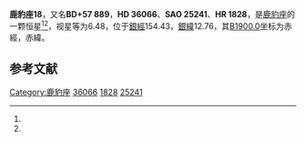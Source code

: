 {{Starbox begin
| name = 鹿豹座18
}}
{{Starbox observe
| epoch = [[J2000.0|J2000.0]]
| constell = [[鹿豹座|鹿豹座]]<ref name=SIMBAD>{{cite web
 | url=http://simbad.u-strasbg.fr/simbad/sim-id?Ident=HR+1828
 | title =Pulsating variable Star
 | publisher=Centre de Données astronomiques de Strasbourg
 | work=SIMBAD
 | accessdate=2012-07-13}}</ref><ref name=DATA>{{cite web
 | url=http://vizier.u-strasbg.fr/viz-bin/VizieR-5?-out.add=.&-source=5050&-corr=PK=HR&-out.max=9999&HR=1828
 | title =VizieR Detailed Page
 | accessdate=2012-07-13}}</ref>
| 星官 = 
| ra = {{RA|5|32|33.8}}<ref name=SIMBAD /><ref name=DATA />
| dec = {{DEC|+57|13|16}}<ref name=SIMBAD /><ref name=DATA />
| appmag_v = 6.48<ref name=SIMBAD /><ref name=DATA />
}}
{{Starbox character
| class = F8V<ref name=SIMBAD /><ref name=DATA />
| b-v = 0.57<ref name=SIMBAD /><ref name=DATA />
| u-b = 0.12<ref name=SIMBAD /><ref name=DATA />
| r-i = <ref name=SIMBAD /><ref name=DATA />
| variable = 
}}
{{Starbox astrometry
| radial_v = 0.12
| prop_mo_ra = 37
| parallax = 0.012
| p_error = 
}}
{{Starbox catalog
| names =BD+57 889，[[SAO星表|SAO]] 25241，[[HD星表|HD]] 36066，[[HR星表|HR]] 1828}}
{{Starbox reference |Simbad=HR+1828}}
{{Starbox end}}

'''鹿豹座18'''，又名'''BD+57 889'''，'''HD 36066'''、'''SAO 25241'''、'''HR 1828'''，是[[鹿豹座|鹿豹座]]的一颗恒星<ref name=SIMBAD /><ref name=DATA />，视星等为6.48，位于[[銀道座標系|銀經]]154.43，[[銀道座標系|銀緯]]12.76，其[[B1900.0|B1900.0]]坐标为赤經{{RA|5|23|59.8}}，赤緯{{DEC|+57|12.76|2}}。

== 参考文献 ==
{{reflist}}

{{star-stub}}

{{鹿豹座恒星}}
[[Category:鹿豹座|Category:鹿豹座]]
[[Category:HD和HDE天體|36066]]
[[Category:HR天體|1828]]
[[Category:SAO天體|25241]]